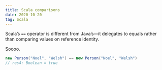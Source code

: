 ```yaml
---
title: Scala comparisons
date: 2020-10-20
tag: Scala
---
```



Scala’s `==` operator is different from Java’s—it delegates to equals rather than comparing values on reference identity.

Soooo.

```Scala
new Person("Noel", "Welsh") == new Person("Noel", "Welsh")
// res4: Boolean = true
```
